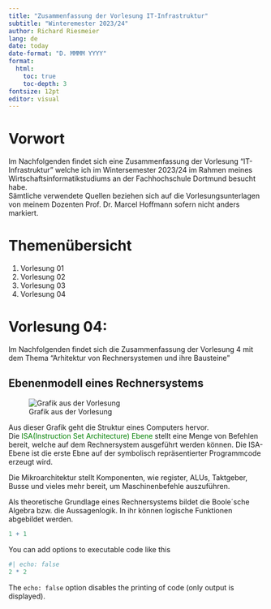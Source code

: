 ```yaml
---
title: "Zusammenfassung der Vorlesung IT-Infrastruktur"
subtitle: "Winteremester 2023/24"
author: Richard Riesmeier
lang: de
date: today
date-format: "D. MMMM YYYY"
format: 
  html:
    toc: true
    toc-depth: 3
fontsize: 12pt
editor: visual
---
```


# Vorwort

::: callout-note
Im Nachfolgenden findet sich eine Zusammenfassung der Vorlesung "IT-Infrastruktur" welche ich im Wintersemester 2023/24 im Rahmen meines Wirtschaftsinformatikstudiums an der Fachhochschule Dortmund besucht habe.</br>
Sämtliche verwendete Quellen beziehen sich auf die Vorlesungsunterlagen von meinem Dozenten Prof. Dr. Marcel Hoffmann sofern nicht anders markiert.
:::

# Themenübersicht

1. Vorlesung 01
2. Vorlesung 02
3. Vorlesung 03
4. Vorlesung 04

# Vorlesung 04: 

Im Nachfolgenden findet sich die Zusammenfassung der Vorlesung 4 mit dem Thema "Arhitektur von Rechnersystemen und ihre Bausteine"

## Ebenenmodell eines Rechnersystems

![Grafik aus der Vorlesung](./images/GRafik Ebenenmodell eines Rechnersystems.png)

Aus dieser Grafik geht die Struktur eines Computers hervor. <br>
Die <span style="color: green;">ISA(Instruction Set Architecture) Ebene</span> stellt eine Menge von Befehlen bereit, welche auf dem Rechnersystem ausgeführt werden können. Die ISA-Ebene ist die erste Ebne auf der symbolisch repräsentierter Programmcode erzeugt wird.

Die Mikroarchitektur stellt Komponenten, wie register, ALUs, Taktgeber, Busse und vieles mehr bereit, um Maschinenbefehle auszuführen.

Als theoretische Grundlage eines Rechnersystems bildet die Boole´sche Algebra bzw.  die Aussagenlogik. In ihr können logische Funktionen abgebildet werden.
```r
1 + 1
```

You can add options to executable code like this

```r
#| echo: false
2 * 2
```

The `echo: false` option disables the printing of code (only output is displayed).
